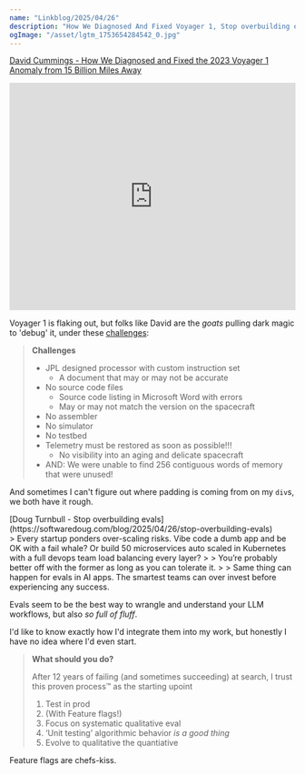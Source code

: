 ```yaml
---
name: "Linkblog/2025/04/26"
description: "How We Diagnosed And Fixed Voyager 1, Stop overbuilding evals."
ogImage: "/asset/lgtm_1753654284542_0.jpg"
---
```


[David Cummings - How We Diagnosed and Fixed the 2023 Voyager 1 Anomaly from 15 Billion Miles Away](https://www.youtube.com/watch?v=YcUycQoz0zg)

<div class="ml-[2rem] mb-8">
<iframe
    class="my-2"
    width="100%"
    height="400"
    src="https://www.youtube.com/embed/YcUycQoz0zg"
    frameborder="0"
    allow="accelerometer; autoplay; clipboard-write; encrypted-media; gyroscope; picture-in-picture"
    allowfullscreen
></iframe>

Voyager 1 is flaking out, but folks like David are the _goats_ pulling dark magic to 'debug' it, under these [challenges](https://youtu.be/YcUycQoz0zg?t=2396):

> **Challenges**
>
> - JPL designed processor with custom instruction set
>   - A document that may or may not be accurate
> - No source code files
>   - Source code listing in Microsoft Word with errors
>   - May or may not match the version on the spacecraft
> - No assembler
> - No simulator
> - No testbed
> - Telemetry must be restored as soon as possible!!!
>   - No visibility into an aging and delicate spacecraft
> - AND: We were unable to find 256 contiguous words of memory that were unused!

And sometimes I can't figure out where padding is coming from on my `div`s, we both have it rough.

</div>
[Doug Turnbull - Stop overbuilding evals](https://softwaredoug.com/blog/2025/04/26/stop-overbuilding-evals)

<div class="ml-[2rem] mb-8">
> Every startup ponders over-scaling risks. Vibe code a dumb app and be OK with a fail whale? Or build 50 microservices auto scaled in Kubernetes with a full devops team load balancing every layer?
>
> You’re probably better off with the former as long as you can tolerate it.
>
> Same thing can happen for evals in AI apps. The smartest teams can over invest before experiencing any success.

Evals seem to be the best way to wrangle and understand your LLM workflows, but also _so full of fluff_.

I'd like to know exactly how I'd integrate them into my work, but honestly I have no idea where I'd even start.

> **What should you do?**
>
> After 12 years of failing (and sometimes succeeding) at search, I trust this proven process™️ as the starting upoint
> 1. Test in prod
> 1. (With Feature flags!)
> 1. Focus on systematic qualitative eval
> 1. ‘Unit testing’ algorithmic behavior *is a good thing*
> 1. Evolve to qualitative the quantiative

Feature flags are chefs-kiss.

</div>
